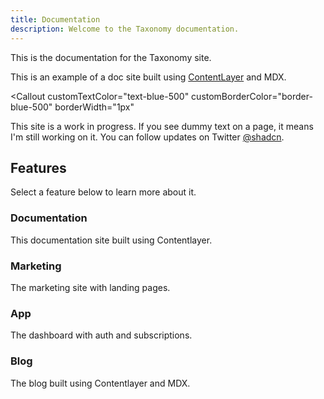 ```yaml
---
title: Documentation
description: Welcome to the Taxonomy documentation.
---
```




This is the documentation for the Taxonomy site.

This is an example of a doc site built using [ContentLayer](/docs/documentation/contentlayer) and MDX.



<Callout 
  customTextColor="text-blue-500"
  customBorderColor="border-blue-500"
  borderWidth="1px"
>

This site is a work in progress. If you see dummy text on a page, it means I'm still working on it. You can follow updates on Twitter [@shadcn](https://twitter.com/shadcn).

</Callout>


## Features

Select a feature below to learn more about it.

<div className="grid sm:grid-cols-2 gap-4 mt-6">

<Card href="/docs/documentation">

### Documentation

This documentation site built using Contentlayer.

</Card>

<Card href="/docs/marketing" disabled>

### Marketing

The marketing site with landing pages.

</Card>

<Card href="/docs/app" disabled>

### App

The dashboard with auth and subscriptions.

</Card>

<Card href="/docs/blog" disabled>

### Blog

The blog built using Contentlayer and MDX.

</Card>

</div>
